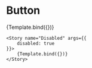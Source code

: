 
<Meta title="Components/Button" component={Button} />


# Button

<Canvas>
    <Story name="Basic"
           args={{
               disabled: false
           }}
           argTypes={{
               variant: {
                   options: ['primary', 'secondary'],
                   control: {type: 'radio'},
                   defaultValue: 'primary'
               },
               size: {
                   options: ['md', 'lg', 'xl'],
                   control: {type: 'radio'},
               },
           }}
    >
        {Template.bind({})}
    </Story>

</Canvas>
<Canvas>

    <Story name="Disabled" args={{
        disabled: true
    }}>
        {Template.bind({})}
    </Story>
</Canvas>
